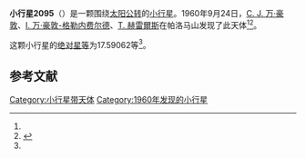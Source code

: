 {{Infobox planet
| bgcolour = #FFFFC0
| name = 2095 Parsifal
| symbol = 
| image = 
| caption = 
| discovery = yes
| discovery_ref = 
| discoverer = [[C._J._万·豪敦|C. J. 万·豪敦]]、[[I._万·豪敦-格勒内费尔德|I. 万·豪敦-格勒内费尔德]]、[[T._赫雷爾斯|T. 赫雷爾斯]]
| discovery_site = [[帕洛马山|帕洛马山]] 
| discovered = 1960年9月24日
| designations = yes
| mp_name = 
| named_after = 
| alt_names = 6036 P-L/ 1973 SF4 / 1973 SS2 / 1980 FD12 / 1984 FD2 / 1984 FK1 / 1984 GV
| mp_category = [[主带小行星|主带小行星]]
| orbit_ref = <ref name="a">[http://ssd.jpl.nasa.gov/sbdb.cgi?sstr=2095 2095 Parsifal] {{Wayback|url=http://ssd.jpl.nasa.gov/sbdb.cgi?sstr=2095 |date=20200820011719 }}，小行星數據庫瀏覽器（JPL Small-Body Database Browser）－[[美国国家航空航天局|美国国家航空航天局]]喷气推进实验室</ref>
| epoch = 2456400.5 (2013年4月18日更新)
| aphelion = {{convert|2.6706708|AU|km|3|abbr=on|lk=out}}
| perihelion = {{convert|2.6158904|AU|km|3|abbr=on}}
| semimajor = {{convert|2.6432806|AU|km|3|abbr=on}}
| eccentricity = 0.0103622
| period = 1569.687999 [[日|日]]<br />4.3[[儒略年|儒略年]]
| avg_speed = 
| inclination = 3.58259
| asc_node = 332.39789
| mean_anomaly = 
| arg_peri = 17.59062
| satellites = 
| physical_characteristics = yes
| dimensions = 
| mass = 
| density = 
| surface_grav = 
| escape_velocity = 
| sidereal_day = 
| axial_tilt = 
| pole_ecliptic_lat = 
| pole_ecliptic_lon = 
| albedo = 
| temperatures= 
| temp_name1 = 
| mean_temp_1 = 
| max_temp_1 = 
| temp_name2 = 
| max_temp_2 = 
| spectral_type = 
| abs_magnitude = 17.59062
}}

'''小行星2095'''（{{lang-en|2095 Parsifal}}）是一颗围绕[[太阳|太阳]][[公转|公转]]的[[小行星|小行星]]。1960年9月24日，[[C._J._万·豪敦|C. J. 万·豪敦]]、[[I._万·豪敦-格勒内费尔德|I. 万·豪敦-格勒内费尔德]]、[[T._赫雷爾斯|T. 赫雷爾斯]]在帕洛马山发现了此天体<ref name="a" /><ref>{{cite news|title=小行星列表|url=http://cfa-www.harvard.edu/iau/lists/NumberedMPs.txt|accessdate=2013-07-08|newspaper=哈佛大学|archive-date=2008-05-17|archive-url=https://web.archive.org/web/20080517010638/http://cfa-www.harvard.edu/iau/lists/NumberedMPs.txt|dead-url=no}}</ref>。

这颗小行星的[[绝对星等|绝对星等]]为17.59062等<ref name="a" />。

==参考文献==
{{reflist}}
{{Minor Planet Number|[[小行星2094|小行星2094]]|[[小行星2096|小行星2096]]}}

{{小天体}}

[[Category:小行星带天体|Category:小行星带天体]]
[[Category:1960年发现的小行星|Category:1960年发现的小行星]]

{{asteroid-stub}}